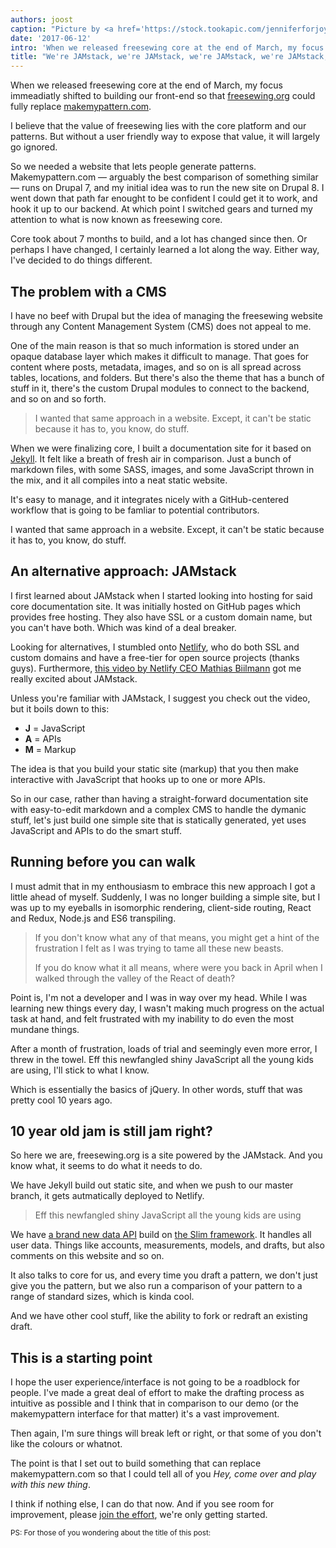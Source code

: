 ```yaml
---
authors: joost
caption: "Picture by <a href='https://stock.tookapic.com/jenniferforjoy' target='_BLANK' rel='nofollow'>Jennifer</a>"
date: '2017-06-12'
intro: 'When we released freesewing core at the end of March, my focus immeadiatly shifted to building our front-end so that freesewing.org could fully replace makemypattern.com .'
title: "We're JAMstack, we're JAMstack, we're JAMstack, we're JAMstack, we're JAMstack, we're JAMstack, we're JAMstack, and I hope you like JAMstack too"
---
```


When we released freesewing core at the end of March, my focus immeadiatly
shifted to building our front-end so that [freesewing.org](/) could fully
replace [makemypattern.com](https://makemypattern.com/).

<!-- truncate -->

I believe that the value of freesewing lies with the core platform and our
patterns. But without a user friendly way to expose that value, it will
largely go ignored.

So we needed a website that lets people generate patterns. Makemypattern.com
&mdash; arguably the best comparison of something similar &mdash; runs on
Drupal 7, and my initial idea was to run the new site on Drupal 8. I went down
that path far enought to be confident I could get it to work, and hook it up to
our backend. At which point I switched gears and turned my attention to what is
now known as freesewing core.

Core took about 7 months to build, and a lot has changed since then. Or perhaps
I have changed, I certainly learned a lot along the way. Either way, I've
decided to do things different.

## The problem with a CMS

I have no beef with Drupal but the idea of managing the freesewing website
through any Content Management System (CMS) does not appeal to me.

One of the main reason is that so much information is stored under an opaque
database layer which makes it difficult to manage. That goes for content where
posts, metadata, images, and so on is all spread across tables, locations, and
folders. But there's also the theme that has a bunch of stuff in it, there's
the custom Drupal modules to connect to the backend, and so on and so forth.

> I wanted that same approach in a website. Except, it can't be static because
> it has to, you know, do stuff.

When we were finalizing core, I built a documentation site for it based on
[Jekyll](https://jekyllrb.com/). It felt like a breath of fresh air in
comparison. Just a bunch of markdown files, with some SASS, images, and some
JavaScript thrown in the mix, and it all compiles into a neat static website.

It's easy to manage, and it integrates nicely with a GitHub-centered workflow
that is going to be famliar to potential contributors.

I wanted that same approach in a website. Except, it can't be static because it
has to, you know, do stuff.

## An alternative approach: JAMstack

I first learned about JAMstack when I started looking into hosting for said
core documentation site. It was initially hosted on GitHub pages which
provides free hosting. They also have SSL or a custom domain name, but you
can't have both. Which was kind of a deal breaker.

Looking for alternatives, I stumbled onto [Netlify](https://www.netlify.com/),
who do both SSL and custom domains and have a free-tier for open source
projects (thanks guys). Furthermore, [this video by Netlify CEO Mathias
Biilmann](https://vimeo.com/163522126) got me really excited about JAMstack.

Unless you're familiar with JAMstack, I suggest you check out the video, but it
boils down to this:

- **J** = JavaScript
- **A** = APIs
- **M** = Markup

The idea is that you build your static site (markup) that you then make
interactive with JavaScript that hooks up to one or more APIs.

So in our case, rather than having a straight-forward documentation site with
easy-to-edit markdown and a complex CMS to handle the dymanic stuff, let's just
build one simple site that is statically generated, yet uses JavaScript and
APIs to do the smart stuff.

## Running before you can walk

I must admit that in my enthousiasm to embrace this new approach I got a little
ahead of myself. Suddenly, I was no longer building a simple site, but I was
up to my eyeballs in isomorphic rendering, client-side routing, React and
Redux, Node.js and ES6 transpiling.

> If you don't know what any of that means, you might get a hint of the
> frustration I felt as I was trying to tame all these new beasts.
>
> If you do know what it all means, where were you back in April when I walked
> through the valley of the React of death?

Point is, I'm not a developer and I was in way over my head. While I was
learning new things every day, I wasn't making much progress on the actual task
at hand, and felt frustrated with my inability to do even the most mundane
things.

After a month of frustration, loads of trial and seemingly even more error, I
threw in the towel. Eff this newfangled shiny JavaScript all the young kids
are using, I'll stick to what I know.

Which is essentially the basics of jQuery. In other words, stuff that was
pretty cool 10 years ago.

## 10 year old jam is still jam right?

So here we are, freesewing.org is a site powered by the JAMstack. And you know
what, it seems to do what it needs to do.

We have Jekyll build out static site, and when we push to our master branch, it
gets autmatically deployed to Netlify.

> Eff this newfangled shiny JavaScript all the young kids are using

We have [a brand new data API](https://github.com/freesewing/data) build on
[the Slim framework](https://www.slimframework.com/). It handles all user
data. Things like accounts, measurements, models, and drafts, but also comments
on this website and so on.

It also talks to core for us, and every time you draft a pattern, we don't just
give you the pattern, but we also run a comparison of your pattern to a range
of standard sizes, which is kinda cool.

And we have other cool stuff, like the ability to fork or redraft an existing
draft.

## This is a starting point

I hope the user experience/interface is not going to be a roadblock for people.
I've made a great deal of effort to make the drafting process as intuitive as
possible and I think that in comparison to our demo (or the makemypattern
interface for that matter) it's a vast improvement.

Then again, I'm sure things will break left or right, or that some of you don't
like the colours or whatnot.

The point is that I set out to build something that can replace
makemypattern.com so that I could tell all of you _Hey, come over and play with
this new thing_.

I think if nothing else, I can do that now. And if you see room for
improvement, please [join the effort](/contribute), we're only getting started.

<small>PS: For those of you wondering about the title of this post:</small>

<YouTube id="oFRbZJXjWIA" />
